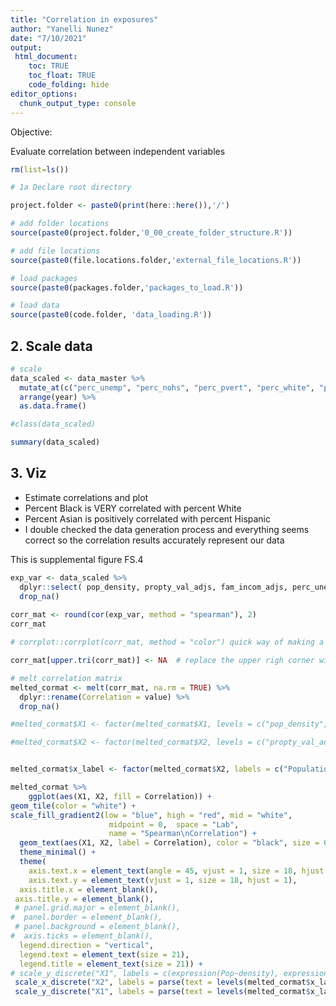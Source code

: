 ```yaml
---
title: "Correlation in exposures"
author: "Yanelli Nunez"
date: "7/10/2021"
output:
 html_document:
    toc: TRUE
    toc_float: TRUE
    code_folding: hide
editor_options: 
  chunk_output_type: console
---
```


Objective:  

Evaluate correlation between independent variables 

```r

rm(list=ls())

# 1a Declare root directory

project.folder <- paste0(print(here::here()),'/')

# add folder locations
source(paste0(project.folder,'0_00_create_folder_structure.R'))

# add file locations
source(paste0(file.locations.folder,'external_file_locations.R'))

# load packages
source(paste0(packages.folder,'packages_to_load.R'))

# load data
source(paste0(code.folder, 'data_loading.R'))

```


## 2. Scale data

```r

# scale
data_scaled <- data_master %>%
  mutate_at(c("perc_unemp", "perc_nohs", "perc_pvert", "perc_white", "perc_black", "perc_nativ", "perc_asian", "perc_hisp_org", "propty_val_adjs", "fam_incom_adjs", "pop_density"), ~(./sd(., na.rm = TRUE))) %>%
  arrange(year) %>%
  as.data.frame()

#class(data_scaled)

summary(data_scaled)
```

## 3. Viz

- Estimate correlations and plot 
- Percent Black is VERY correlated with percent White
- Percent Asian is positively correlated with percent Hispanic
- I double checked the data generation process and everything seems correct so the correlation results accurately represent our data 

This is supplemental figure FS.4
```r

exp_var <- data_scaled %>%
  dplyr::select( pop_density, propty_val_adjs, fam_incom_adjs, perc_unemp, perc_pvert, perc_hisp_org, perc_nativ, perc_asian, perc_black, perc_white) %>%
  drop_na() 
  
corr_mat <- round(cor(exp_var, method = "spearman"), 2)
corr_mat

# corrplot::corrplot(corr_mat, method = "color") quick way of making a correlation plot 

corr_mat[upper.tri(corr_mat)] <- NA  # replace the upper righ corner with NA's

# melt correlation matrix
melted_cormat <- melt(corr_mat, na.rm = TRUE) %>%
  dplyr::rename(Correlation = value) %>%
  drop_na() 

#melted_cormat$X1 <- factor(melted_cormat$X1, levels = c("pop_density", "perc_white", "perc_black", "perc_asian", "perc_nativ", "perc_hisp_org", "perc_pvert", "perc_unemp", "fam_incom_adjs", "propty_val_adjs"))

#melted_cormat$X2 <- factor(melted_cormat$X2, levels = c("propty_val_adjs", "fam_incom_adjs", "perc_unemp", "perc_pvert", "perc_hisp_org", "perc_nativ", "perc_asian", "perc_white", "perc_black", "pop_density"))


melted_cormat$x_label <- factor(melted_cormat$X2, labels = c("Population~density", "Median~Property~Value", "Median~Family~Income", "'%'*Unemployment", "'%'*Poverty", "'%'*Hispanic", "'%'*American~Indian",  "'%'*Asian", "'%'*Black","'%'*White"))

melted_cormat %>%
    ggplot(aes(X1, X2, fill = Correlation)) +
geom_tile(color = "white") +
scale_fill_gradient2(low = "blue", high = "red", mid = "white",
                      midpoint = 0,  space = "Lab",
                      name = "Spearman\nCorrelation") +
  geom_text(aes(X1, X2, label = Correlation), color = "black", size = 6) +
  theme_minimal() +
  theme(
    axis.text.x = element_text(angle = 45, vjust = 1, size = 18, hjust = 1),
    axis.text.y = element_text(vjust = 1, size = 18, hjust = 1),
  axis.title.x = element_blank(),
 axis.title.y = element_blank(),
 # panel.grid.major = element_blank(),
#  panel.border = element_blank(),
 # panel.background = element_blank(),
#  axis.ticks = element_blank(),
  legend.direction = "vertical",
  legend.text = element_text(size = 21),
  legend.title = element_text(size = 21)) +
# scale_y_discrete("X1", labels = c(expression(Pop~density), expression('%'*White), expression('%'*Black), expression('%'*Asian), expression('%'*American~Native), expression('%'*Hispanic), expression('%'*Poverty), expression('%'*Unemployment), expression(Family~Income), expression(Property~Value))) +
 scale_x_discrete("X2", labels = parse(text = levels(melted_cormat$x_label))) +
 scale_y_discrete("X1", labels = parse(text = levels(melted_cormat$x_label)))
```

